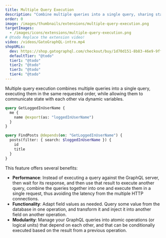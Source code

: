 ```yaml
---
title: Multiple Query Execution
description: "Combine multiple queries into a single query, sharing state across them and executing them in the requested order."
order: 0
image: /images/thumbnails/extensions/multiple-query-execution.png
targetImages:
  - /images/icons/extensions/multiple-query-execution.png
# @todo Replace the extension video!
video: /videos/GatoGraphQL-intro.mp4
shopURLs:
  dev: https://shop.gatographql.com/checkout/buy/1d70d151-8b83-46e9-9ffa-888b6b1285e6
  defaultTier: "@todo"
  tier1: "@todo"
  tier2: "@todo"
  tier3: "@todo"
  tier4: "@todo"
---
```


Multiple query execution combines multiple queries into a single query, executing them in the same requested order, while allowing them to communicate state with each other via dynamic variables.

```graphql
query GetLoggedInUserName {
  me {
    name @export(as: "loggedInUserName")
  }
}

query FindPosts @depends(on: "GetLoggedInUserName") {
  posts(filter: { search: $loggedInUserName }) {
    id
    title
  }
}
```

This feature offers several benefits:

- **Performance**: Instead of executing a query against the GraphQL server, then wait for its response, and then use that result to execute another query, combine the queries together into one and execute them in a single request, thus avoiding the latency from the multiple HTTP connections.
- **Functionality**: Adapt field values as needed. Query some value from the database in one operation, and transform it and inject it into another field on another operation.
- **Modularity**: Manage your GraphQL queries into atomic operations (or logical units) that depend on each other, and that can be conditionally executed based on the result from a previous operation.

